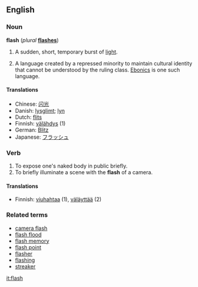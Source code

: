 ==English==

===Noun===
'''flash'''  (''plural'' '''[[flashes]]''')

# A sudden, short, temporary burst of [[light]].
# {{linguistics}} A language created by a repressed minority to maintain cultural identity that cannot be understood by the ruling class. [[Ebonics]] is one such language.

====Translations====
*Chinese: [[闪光]]
*Danish: [[lysglimt]]; [[lyn]]
*Dutch: [[flits]] {{f}}
*Finnish: [[välähdys]] (1)
*German: [[Blitz]] {{m}}
*Japanese: [[フラッシュ]]

===Verb===
{{en-infl-reg-sibilant|flash||}}

# To expose one's naked body in public briefly.
# To briefly illuminate a scene with the '''flash''' of a camera.

====Translations====
*Finnish: [[viuhahtaa]] (1), [[väläyttää]] (2)

===Related terms===
*[[camera flash]]
*[[flash flood]]
*[[flash memory]]
*[[flash point]]
*[[flasher]]
*[[flashing]]
*[[streaker]]

[[it:flash]]